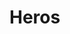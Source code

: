 
# Heros

<Section
  title="Default"
  image={{ src: "/img/sections/heros/default.png", alt: "Hero Default" }}
/>

<Section
  title="Standard"
  tags={["Pattern 3", "Image Shape: None"]}
  image={{ src: "/img/sections/heros/standard.png", alt: "Hero Standard" }}
/>

<Section
  title="Standard"
  tags={["Pattern 1", "Image Shape: Oval"]}
  image={{ src: "/img/sections/heros/standard-2.png", alt: "Hero Standard" }}
/>

<Section
  title="Standard"
  tags={["Pattern 5", "Image Shape: Half Oval"]}
  image={{ src: "/img/sections/heros/standard-3.png", alt: "Hero Standard" }}
/>

<Section
  title="Standard"
  tags={["Pattern 6", "Image Shape: Circle"]}
  image={{ src: "/img/sections/heros/standard-4.png", alt: "Hero Standard" }}
/>

<Section
  title="Popular"
  image={{ src: "/img/sections/heros/popular.png", alt: "Hero Popular" }}
/>

<Section
  title="Common"
  image={{ src: "/img/sections/heros/common.png", alt: "Hero Common" }}
/>
